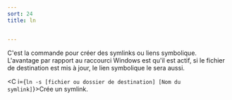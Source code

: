 ```yaml
---
sort: 24
title: ln


---
```


C'est la commande pour créer des symlinks ou liens symbolique. L'avantage par rapport au raccourci Windows est qu'il est actif, si le fichier de destination est mis à jour, le lien symbolique le sera aussi.

<C i={`ln -s [fichier ou dossier de destination] [Nom du symlink]`}>Crée un symlink.</C>


